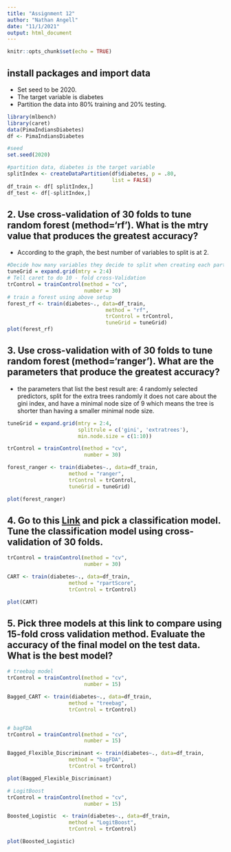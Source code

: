 ```yaml
---
title: "Assignment 12"
author: "Nathan Angell"
date: "11/1/2021"
output: html_document
---
```


```r
knitr::opts_chunk$set(echo = TRUE)
```

## install packages and import data
- Set seed to be 2020.
- The target variable is diabetes
- Partition the data into 80% training and 20% testing.
```r
library(mlbench)
library(caret)
data(PimaIndiansDiabetes)
df <- PimaIndiansDiabetes

#seed
set.seed(2020)

#partition data, diabetes is the target variable
splitIndex <- createDataPartition(df$diabetes, p = .80, 
                                  list = FALSE)
df_train <- df[ splitIndex,]
df_test <- df[-splitIndex,]
```
## 2. Use cross-validation of 30 folds to tune random forest (method=‘rf’). What is the mtry value that produces the greatest accuracy?
- According to the graph, the best number of variables to split is at 2. 
```r

#Decide how many variables they decide to split when creating each particular tree
tuneGrid = expand.grid(mtry = 2:4)
# Tell caret to do 10 - fold cross-Validation
trControl = trainControl(method = "cv",
                         number = 30)
# train a forest using above setup
forest_rf <- train(diabetes~., data=df_train, 
                                method = "rf", 
                                trControl = trControl,
                                tuneGrid = tuneGrid)
plot(forest_rf)

```

## 3. Use cross-validation with of 30 folds to tune random forest (method=‘ranger’). What are the parameters that produce the greatest accuracy?
- the parameters that list the best result are: 4 randomly selected predictors, split for the extra trees randomly it does not care about the gini index, and have a minimal node size of 9 which means the tree is shorter than having a smaller minimal node size. 

```r

tuneGrid = expand.grid(mtry = 2:4,
                       splitrule = c('gini', 'extratrees'),
                       min.node.size = c(1:10))

trControl = trainControl(method = "cv",
                         number = 30)

forest_ranger <- train(diabetes~., data=df_train, 
                    method = "ranger", 
                    trControl = trControl,
                    tuneGrid = tuneGrid)

plot(forest_ranger)

```

## 4. Go to this [Link](https://topepo.github.io/caret/available-models.html) and pick a classification model. Tune the classification model using cross-validation of 30 folds.
```r

trControl = trainControl(method = "cv",
                         number = 30)

CART <- train(diabetes~., data=df_train, 
                    method = "rpartScore", 
                    trControl = trControl)

plot(CART)
```

## 5. Pick three models at this link to compare using 15-fold cross validation method. Evaluate the accuracy of the final model on the test data. What is the best model?
```r
# treebag model
trControl = trainControl(method = "cv",
                         number = 15)

Bagged_CART <- train(diabetes~., data=df_train, 
                    method = "treebag", 
                    trControl = trControl)


# bagFDA
trControl = trainControl(method = "cv",
                         number = 15)

Bagged_Flexible_Discriminant <- train(diabetes~., data=df_train, 
                    method = "bagFDA", 
                    trControl = trControl)

plot(Bagged_Flexible_Discriminant)

# LogitBoost
trControl = trainControl(method = "cv",
                         number = 15)

Boosted_Logistic  <- train(diabetes~., data=df_train, 
                    method = "LogitBoost", 
                    trControl = trControl)

plot(Boosted_Logistic)
```







